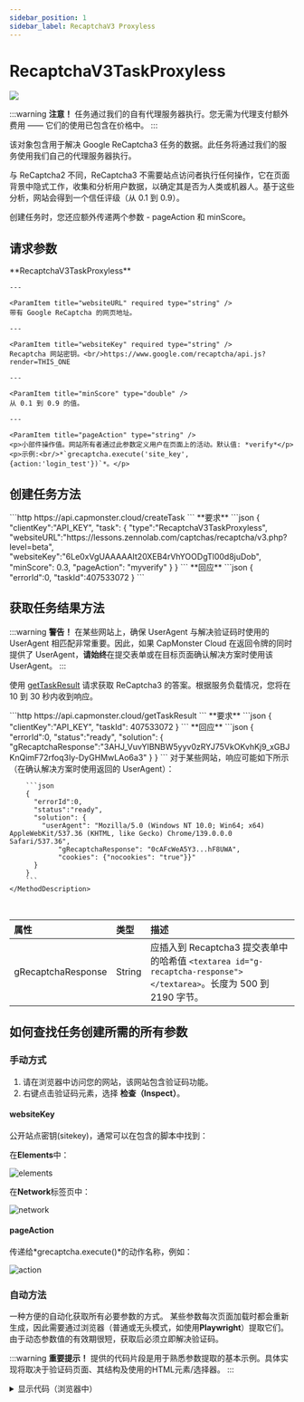 ```yaml
---
sidebar_position: 1
sidebar_label: RecaptchaV3 Proxyless
---
```



<ArticleHead slug="captchas/recaptcha-v3-task" />


# RecaptchaV3TaskProxyless

<PriceBlockWrap>
  <PriceBlock title="RecaptchaV3TaskProxyless" captchaId="recaptcha3"/>
</PriceBlockWrap>

![](./images/recaptcha-v3/recaptchaV3.png)

:::warning **注意！**
任务通过我们的自有代理服务器执行。您无需为代理支付额外费用 —— 它们的使用已包含在价格中。
:::


该对象包含用于解决 Google ReCaptcha3 任务的数据。此任务将通过我们的服务使用我们自己的代理服务器执行。

与 ReCaptcha2 不同，ReCaptcha3 不需要站点访问者执行任何操作，它在页面背景中隐式工作，收集和分析用户数据，以确定其是否为人类或机器人。基于这些分析，网站会得到一个信任评级（从 0.1 到 0.9）。

创建任务时，您还应额外传递两个参数 - pageAction 和 minScore。


## 请求参数

<TabItem value="proxyless" label="RecaptchaV3TaskProxyless (without proxy)" default className="bordered-panel">
    <ParamItem title="type" required type="string" />
    **RecaptchaV3TaskProxyless**

    ---

    <ParamItem title="websiteURL" required type="string" />
    带有 Google ReCaptcha 的网页地址。

    ---

    <ParamItem title="websiteKey" required type="string" />
	Recaptcha 网站密钥。<br/>https://www.google.com/recaptcha/api.js?render=THIS_ONE

	---

	<ParamItem title="minScore" type="double" />
    从 0.1 到 0.9 的值。

    ---

    <ParamItem title="pageAction" type="string" />
    <p>小部件操作值。网站所有者通过此参数定义用户在页面上的活动。默认值: *verify*</p><p>示例:<br/>*`grecaptcha.execute('site_key', {action:'login_test'})`*。</p>
</TabItem>


## 创建任务方法 

<TabItem value="proxyless" label="RecaptchaV2TaskProxyless (without proxy)" default className="method-panel">
	<MethodItem>
		```http
		https://api.capmonster.cloud/createTask
		```
	</MethodItem>
	<MethodDescription>
		**要求**
		```json
		{
		  "clientKey":"API_KEY",
		  "task": {
			"type":"RecaptchaV3TaskProxyless",
			"websiteURL":"https://lessons.zennolab.com/captchas/recaptcha/v3.php?level=beta",
			"websiteKey":"6Le0xVgUAAAAAIt20XEB4rVhYOODgTl00d8juDob",
			"minScore": 0.3,
			"pageAction": "myverify"
		  }
		}
		```
		**回应**
		```json
		{
		  "errorId":0,
		  "taskId":407533072
		}
		```
	</MethodDescription>
</TabItem>


## 获取任务结果方法

:::warning **警告！**
在某些网站上，确保 UserAgent 与解决验证码时使用的 UserAgent 相匹配非常重要。因此，如果 CapMonster Cloud 在返回令牌的同时提供了 UserAgent，**请始终**在提交表单或在目标页面确认解决方案时使用该 UserAgent。
:::

使用 [getTaskResult](../api/methods/get-task-result.md) 请求获取 ReCaptcha3 的答案。根据服务负载情况，您将在 10 到 30 秒内收到响应。

<TabItem value="proxyless" label="GeeTestTaskProxyless (without proxy)" default className="method-panel-full">
    <MethodItem>
		```http
		https://api.capmonster.cloud/getTaskResult
		```
    </MethodItem>
    <MethodDescription>
		**要求**
		```json
		{
		  "clientKey":"API_KEY",
		  "taskId": 407533072
		}
		```
		**回应**
		```json
		{
		  "errorId":0,
		  "status":"ready",
		  "solution": {
			"gRecaptchaResponse":"3AHJ_VuvYIBNBW5yyv0zRYJ75VkOKvhKj9_xGBJKnQimF72rfoq3Iy-DyGHMwLAo6a3"
		  }
		}
		```
    对于某些网站，响应可能如下所示（在确认解决方案时使用返回的 UserAgent）：
 
		```json
		{
		  "errorId":0,
		  "status":"ready",
		  "solution": {
			"userAgent": "Mozilla/5.0 (Windows NT 10.0; Win64; x64) AppleWebKit/537.36 (KHTML, like Gecko) Chrome/139.0.0.0 Safari/537.36", 
                "gRecaptchaResponse": "0cAFcWeA5Y3...hF8UWA", 
                "cookies": {"nocookies": "true"}}"
		  }
		}
		```
	</MethodDescription>
</TabItem>

<br />

|**属性**|**类型**|**描述**|
| :- | :- | :- |
|gRecaptchaResponse|String|应插入到 Recaptcha3 提交表单中的哈希值 `<textarea id="g-recaptcha-response"></textarea>`。长度为 500 到 2190 字节。|

## 如何查找任务创建所需的所有参数

### 手动方式

1. 请在浏览器中访问您的网站，该网站包含验证码功能。
2. 右键点击验证码元素，选择 **检查（Inspect）**。

#### websiteKey

公开站点密钥(sitekey)，通常可以在包含的脚本中找到：

在**Elements**中：

![elements](images\recaptcha-v3\sitekey-elements.png)

在**Network**标签页中：

![network](images\recaptcha-v3\sitekey-network.png)

#### pageAction

传递给*grecaptcha.execute()*的动作名称，例如：

![action](images\recaptcha-v3\action.png)

### 自动方法

一种方便的自动化获取所有必要参数的方式。
某些参数每次页面加载时都会重新生成，因此需要通过浏览器（普通或无头模式，如使用**Playwright**）提取它们。
由于动态参数值的有效期很短，获取后必须立即解决验证码。

:::warning **重要提示！**
提供的代码片段是用于熟悉参数提取的基本示例。具体实现将取决于验证码页面、其结构及使用的HTML元素/选择器。
:::

<Tabs className="full-width-tabs filled-tabs request-tabs">
  <TabItem value="js" label="JavaScript" default className="method-panel">
    <details>
      <summary>显示代码（浏览器中）</summary>

      ```js
      (() => {
          const originalGrecaptcha = window.grecaptcha;

          if (!originalGrecaptcha || !originalGrecaptcha.execute) {
              console.warn("未找到grecaptcha.execute，请等待加载完成");
              return;
          }

          window.__extractedParams = null;

          window.grecaptcha = {
              ...originalGrecaptcha,
              execute: function(sitekey, config) {
                  console.log("已捕获！");
                  console.log("sitekey:", sitekey);
                  console.log("action:", config?.action);
                  window.__extractedParams = {
                      sitekey,
                      action: config?.action
                  };

                  return originalGrecaptcha.execute(sitekey, config);
              },
              ready: originalGrecaptcha.ready
          };

          console.log("grecaptcha.execute已被封装。点击按钮-参数将被捕获");
      })();
      ```
    </details>

    <details>
      <summary>显示代码（Node.js）</summary>

      ```js
      import { chromium } from "playwright";

      (async () => {
        const browser = await chromium.launch({ headless: false });
        const context = await browser.newContext();
        const page = await context.newPage();

        const jsContents = [];

        page.on("response", async (response) => {
          try {
            const url = response.url();
            const ct = response.headers()["content-type"] || "";
            if (ct.includes("javascript") || url.endsWith(".js")) {
              const text = await response.text();
              jsContents.push(text);
            }
          } catch (e) {}
        });

        const targetUrl = "https://lessons.zennolab.com/captchas/recaptcha/v3.php?level=beta";
        await page.goto(targetUrl, { timeout: 60000 });
        await page.waitForTimeout(3000);

        const inlineScripts = await page.$$eval("script:not([src])", (scripts) =>
          scripts.map((s) => s.textContent)
        );
        jsContents.push(...inlineScripts);

        const executeRegex =
          /grecaptcha\.execute\(\s*['"]
          (?<sitekey>[^'"]+)['"]\s*,\s*\{[^}]*action\s*:\s*['"](?<action>[^'"]+)['"]/i;

        let foundSitekey = null;
        let foundAction = null;

        for (const js of jsContents) {
          const match = js.match(executeRegex);
          if (match && match.groups) {
            foundSitekey = match.groups.sitekey;
            foundAction = match.groups.action;
            break;
          }
        }

        console.log({
          sitekey: foundSitekey,
          action: foundAction,
        });

        await browser.close();
      })();
      ```
    </details>
  </TabItem>

  <TabItem value="python" label="Python" className="method-panel">
    <details>
      <summary>显示代码</summary>

      ```python
      import asyncio
      import re
      from playwright.async_api import async_playwright

      async def extract_recaptcha_v3_execute(url):
          async with async_playwright() as p:
              browser = await p.chromium.launch(headless=False)
              context = await browser.new_context()
              page = await context.new_page()

              execute_pattern = re.compile(
                  r"grecaptcha\.execute\(\s*['\"]"
                  r"(?P<sitekey>[^'\"]+)['\"]\s*,\s*\{[^}]*action\s*:\s*['\"](?P<action>[^'\"]+)['\"]",
                  re.IGNORECASE
              )

              found_sitekey = None
              found_action = None
              js_contents = []

              async def handle_response(response):
                  try:
                      ct = response.headers.get("content-type", "")
                      if "javascript" in ct or response.url.endswith(".js"):
                          text = await response.text()
                          js_contents.append(text)
                  except:
                      pass

              page.on("response", handle_response)

              await page.goto(url, timeout=60000)
              await page.wait_for_timeout(3000)

              inline_scripts = await page.locator("script:not([src])").all_text_contents()
              js_contents += inline_scripts

              for js in js_contents:
                  match = execute_pattern.search(js)
                  if match:
                      found_sitekey = match.group("sitekey")
                      found_action = match.group("action")
                      break

              await browser.close()

              print({
                  "sitekey": found_sitekey,
                  "action": found_action
              })

      asyncio.run(extract_recaptcha_v3_execute("https://lessons.zennolab.com/captchas/recaptcha/v3.php?level=beta"))
      ```
    </details>
  </TabItem>

  <TabItem value="csharp" label="C#" className="method-panel">
    <details>
      <summary>显示代码</summary>

      ```csharp
      using System;
      using System.Text.RegularExpressions;
      using System.Threading.Tasks;
      using Microsoft.Playwright;
      using System.Collections.Generic;

      class Program
      {
          public static async Task Main(string[] args)
          {
              await ExtractRecaptchaV3Execute
              ("https://lessons.zennolab.com/captchas/recaptcha/v3.php?level=beta");
          }

          public static async Task ExtractRecaptchaV3Execute(string url)
          {
              using var playwright = await Playwright.CreateAsync();
              var browser = await playwright.Chromium.LaunchAsync(new BrowserTypeLaunchOptions
              {
                  Headless = false
              });

              var context = await browser.NewContextAsync();
              var page = await context.NewPageAsync();

              string foundSitekey = null;
              string foundAction = null;
              var jsContents = new List<string>();

              page.Response += async (_, response) =>
              {
                  try
                  {
                      var ct = response.Headers.ContainsKey("content-type") ? 
                      response.Headers["content-type"] : "";
                      if ((ct != null && ct.Contains("javascript")) || response.Url.EndsWith(".js"))
                      {
                          var text = await response.TextAsync();
                          jsContents.Add(text);
                      }
                  }
                  catch { }
              };

              await page.GotoAsync(url, new PageGotoOptions { Timeout = 60000 });
              await page.WaitForTimeoutAsync(3000);

              var inlineScripts = await page.EvalOnSelectorAllAsync<string[]>(
                  "script:not([src])",
                  "els => els.map(e => e.textContent)"
              );
              jsContents.AddRange(inlineScripts);

              var regex = new Regex(@"grecaptcha\.execute\(\s*['""]"
              + @"(?<sitekey>[^'""]+)['""]\s*,\s*\{[^}]*action\s*:\s*['""](?<action>[^'""]+)['""]", 
              RegexOptions.IgnoreCase);

              foreach (var js in jsContents)
              {
                  var match = regex.Match(js);
                  if (match.Success)
                  {
                      foundSitekey = match.Groups["sitekey"].Value;
                      foundAction = match.Groups["action"].Value;
                      break;
                  }
              }

              Console.WriteLine($"sitekey: {foundSitekey}");
              Console.WriteLine($"action: {foundAction}");

              await browser.CloseAsync();
          }
      }
      ```
    </details>
  </TabItem>
</Tabs>

## 使用 SDK 库

<Tabs className="full-width-tabs filled-tabs request-tabs" groupId="captcha-type">
  <TabItem value="js" label="JavaScript" default className="method-panel">
  
```js
// https://github.com/ZennoLab/capmonstercloud-client-js

import { 
  CapMonsterCloudClientFactory, 
  ClientOptions, 
  RecaptchaV3ProxylessRequest 
} from '@zennolab_com/capmonstercloud-client';

document.addEventListener('DOMContentLoaded', async () => {
  const cmcClient = CapMonsterCloudClientFactory.Create(
    new ClientOptions({ clientKey: '<你的 capmonster.cloud API 密钥>' }) // 你的 CapMonster Cloud API 密钥
  );

  console.log(await cmcClient.getBalance());

  const recaptchaV3Request = new RecaptchaV3ProxylessRequest({
    websiteURL: 'https://lessons.zennolab.com/captchas/recaptcha/v2_simple.php?level=high', // 带验证码页面的 URL
    websiteKey: '6Lcg7CMUAAAAANphynKgn9YAgA4tQ2KI_iqRyTwd', // 替换为正确的值
    minScore: 0.6, 
    pageAction: 'some-action', 
  });

  console.log(await cmcClient.Solve(recaptchaV3Request));
});
````

<BlogLink url="https://capmonster.cloud/zh/blog/re-1/javascript-recaptcha-v3"/>

  </TabItem>

  <TabItem value="python" label="Python" className="method-panel">

```python
# https://github.com/Zennolab/capmonstercloud-client-python

import asyncio
from capmonstercloudclient import CapMonsterClient, ClientOptions
from capmonstercloudclient.requests import RecaptchaV3ProxylessRequest

client_options = ClientOptions(api_key="your_api_key")  # 你的 CapMonster Cloud API 密钥
cap_monster_client = CapMonsterClient(options=client_options)

recaptcha_v3_request = RecaptchaV3ProxylessRequest(
    websiteUrl="https://lessons.zennolab.com/captchas/recaptcha/v3.php?level=beta",  # 带验证码页面的 URL
    websiteKey="6Le0xVgUAAAAAIt20XEB4rVhYOODgTl00d8juDob",  # 替换为正确的值
    minScore=0.6,  
    pageAction="myverify"  
)

async def solve_captcha():
    return await cap_monster_client.solve_captcha(recaptcha_v3_request)

responses = asyncio.run(solve_captcha())
print(responses)
```

<BlogLink url="https://capmonster.cloud/zh/blog/re-1/python-recaptcha-v3"/>

  </TabItem>

  <TabItem value="csharp" label="C#" className="method-panel">

```csharp
// https://github.com/ZennoLab/capmonstercloud-client-dotnet

using Zennolab.CapMonsterCloud.Requests;
using Zennolab.CapMonsterCloud;

class Program
{
    static async Task Main(string[] args)
    {
        var clientOptions = new ClientOptions
        {
            ClientKey = "your_api_key"  // 你的 CapMonster Cloud API 密钥
        };

        var cmCloudClient = CapMonsterCloudClientFactory.Create(clientOptions);

        var recaptchaV3Request = new RecaptchaV3ProxylessRequest
        {
            WebsiteUrl = "https://lessons.zennolab.com/captchas/recaptcha/v3.php?level=beta",  // 带验证码页面的 URL
            WebsiteKey = "6Le0xVgUAAAAAIt20XEB4rVhYOODgTl00d8juDob",  // 替换为正确的值
            MinScore = 0.6, 
            PageAction = "myverify"
        };

        var recaptchaV3Result = await cmCloudClient.SolveAsync(recaptchaV3Request);

        Console.WriteLine("验证码结果: " + recaptchaV3Result.Solution.Value);
    }
}
```

<BlogLink url="https://capmonster.cloud/zh/blog/re-1/c-recaptcha-v3"/>

  </TabItem>
</Tabs>


